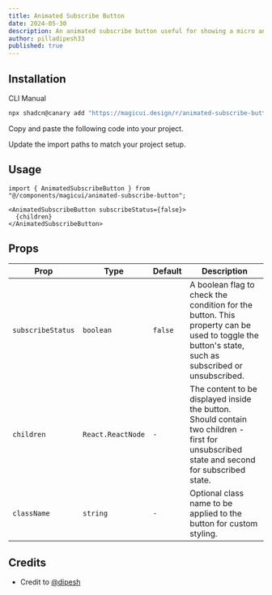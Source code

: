 ```yaml
---
title: Animated Subscribe Button
date: 2024-05-30
description: An animated subscribe button useful for showing a micro animation from intial to final result.
author: pilladipesh33
published: true
---
```


<ComponentPreview name="animated-subscribe-button-demo" />

## Installation

<Tabs defaultValue="cli">

<TabsList>
  <TabsTrigger value="cli">CLI</TabsTrigger>
  <TabsTrigger value="manual">Manual</TabsTrigger>
</TabsList>
<TabsContent value="cli">

```bash
npx shadcn@canary add "https://magicui.design/r/animated-subscribe-button"
```

</TabsContent>

<TabsContent value="manual">

<Steps>

<Step>Copy and paste the following code into your project.</Step>

<ComponentSource name="animated-subscribe-button" />

<Step>Update the import paths to match your project setup.</Step>

</Steps>

</TabsContent>

</Tabs>

## Usage

```tsx
import { AnimatedSubscribeButton } from "@/components/magicui/animated-subscribe-button";
```

```tsx
<AnimatedSubscribeButton subscribeStatus={false}>
  {children}
</AnimatedSubscribeButton>
```

## Props

| Prop              | Type              | Default | Description                                                                                                                                       |
| ----------------- | ----------------- | ------- | ------------------------------------------------------------------------------------------------------------------------------------------------- |
| `subscribeStatus` | `boolean`         | `false` | A boolean flag to check the condition for the button. This property can be used to toggle the button's state, such as subscribed or unsubscribed. |
| `children`        | `React.ReactNode` | `-`     | The content to be displayed inside the button. Should contain two children - first for unsubscribed state and second for subscribed state.        |
| `className`       | `string`          | `-`     | Optional class name to be applied to the button for custom styling.                                                                               |

## Credits

- Credit to [@dipesh](https://github.com/pilladipesh33)
